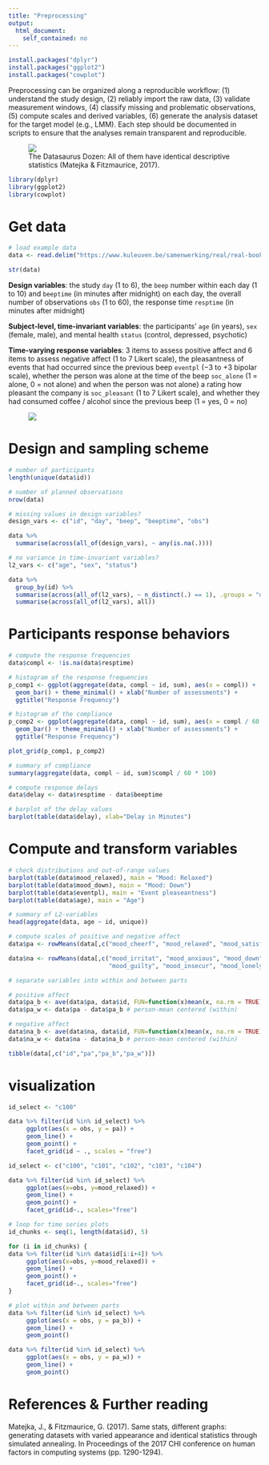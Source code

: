 ```yaml
---
title: "Preprocessing"
output:
  html_document:
    self_contained: no
---
```


```r
install.packages("dplyr")
install.packages("ggplot2")
install.packages("cowplot")
```

Preprocessing can be organized along a reproducible workflow: (1) understand the study design, (2) reliably import the raw data, (3) validate measurement windows, (4) classify missing and problematic observations, (5) compute scales and derived variables, (6) generate the analysis dataset for the target model (e.g., LMM). Each step should be documented in scripts to ensure that the analyses remain transparent and reproducible. 

<figure>
    <img src="https://www.researchgate.net/profile/Sheen-Levine/publication/325941519/figure/fig2/AS:824194581422080@1573514709439/The-Datasaurus-Dozen-Matejka-Fitzmaurice-2017-an-extension-of-Anscombes-quartet.ppm">
    <figcaption>The Datasaurus Dozen: All of them have identical descriptive statistics (Matejka & Fitzmaurice, 2017).
  </figcaption>
</figure>

```r
library(dplyr)
library(ggplot2)
library(cowplot)
```

# Get data

```r
# load example data
data <- read.delim("https://www.kuleuven.be/samenwerking/real/real-book/viechtbauer2022_data_esmda_example")

str(data)
```

**Design variables**: the study `day` (1 to 6), the `beep` number within
each day (1 to 10) and `beeptime` (in minutes after midnight) on each day, the overall number of observations `obs` (1 to 60), the response time `resptime` (in minutes after midnight)

**Subject-level, time-invariant variables**: the participants' `age` (in years), `sex` (female, male), and mental
health `status` (control, depressed, psychotic)  

**Time-varying response variables**: 3 items to assess positive affect and 6 items to assess negative affect (1 to 7 Likert scale), the pleasantness of events that had occurred since the previous beep `eventpl` (−3 to +3 bipolar scale), whether the person was alone at the time of the beep `soc_alone` (1 = alone, 0 = not alone) and when the person was not alone) a rating how pleasant the company is `soc_pleasant` (1 to 7 Likert scale), and whether they had consumed coffee / alcohol since the previous beep (1 = yes, 0 = no)

<figure>
    <img src="https://carpentry.library.ucsb.edu/2023-01-23-ucsb-r/fig/14-tidyr-fig3.png">
</figure>

# Design and sampling scheme

```r
# number of participants
length(unique(data$id))

# number of planned observations 
nrow(data)
```

```r
# missing values in design variables?
design_vars <- c("id", "day", "beep", "beeptime", "obs")

data %>%
  summarise(across(all_of(design_vars), ~ any(is.na(.))))
```

```r
# no variance in time-invariant variables?
l2_vars <- c("age", "sex", "status")

data %>%
  group_by(id) %>%
  summarise(across(all_of(l2_vars), ~ n_distinct(.) == 1), .groups = "drop") %>%
  summarise(across(all_of(l2_vars), all))
```

# Participants response behaviors

```r
# compute the response frequencies
data$compl <- !is.na(data$resptime)

# histogram of the response frequencies
p_comp1 <- ggplot(aggregate(data, compl ~ id, sum), aes(x = compl)) +
  geom_bar() + theme_minimal() + xlab("Number of assessments") +
  ggtitle("Response Frequency")

# histogram of the compliance
p_comp2 <- ggplot(aggregate(data, compl ~ id, sum), aes(x = compl / 60 * 100)) +
  geom_bar() + theme_minimal() + xlab("Number of assessments") +
  ggtitle("Response Frequency")

plot_grid(p_comp1, p_comp2)

# summary of compliance
summary(aggregate(data, compl ~ id, sum)$compl / 60 * 100)
```

```r
# compute response delays
data$delay <- data$resptime - data$beeptime

# barplot of the delay values
barplot(table(data$delay), xlab="Delay in Minutes")
```

# Compute and transform variables

```r
# check distributions and out-of-range values
barplot(table(data$mood_relaxed), main = "Mood: Relaxed")
barplot(table(data$mood_down), main = "Mood: Down")
barplot(table(data$eventpl), main = "Event pleaseantness")
barplot(table(data$age), main = "Age")
```

```r
# summary of L2-variables
head(aggregate(data, age ~ id, unique))
```

```r
# compute scales of positive and negative affect
data$pa <- rowMeans(data[,c("mood_cheerf", "mood_relaxed", "mood_satisfi")])

data$na <- rowMeans(data[,c("mood_irritat", "mood_anxious", "mood_down", 
                            "mood_guilty", "mood_insecur", "mood_lonely")])
```

```r
# separate variables into within and between parts

# positive affect
data$pa_b <- ave(data$pa, data$id, FUN=function(x)mean(x, na.rm = TRUE)) # person-mean (between)
data$pa_w <- data$pa - data$pa_b # person-mean centered (within)

# negative affect
data$na_b <- ave(data$na, data$id, FUN=function(x)mean(x, na.rm = TRUE)) # person-mean (between)
data$na_w <- data$na - data$na_b # person-mean centered (within)

tibble(data[,c("id","pa","pa_b","pa_w")])
```

# visualization

```r
id_select <- "c100"

data %>% filter(id %in% id_select) %>%
     ggplot(aes(x = obs, y = pa)) +
     geom_line() +
     geom_point() +
     facet_grid(id ~ ., scales = "free") 
```

```r
id_select <- c("c100", "c101", "c102", "c103", "c104")

data %>% filter(id %in% id_select) %>%
     ggplot(aes(x=obs, y=mood_relaxed)) +
     geom_line() +
     geom_point() +
     facet_grid(id~., scales="free") 
```

```r
# loop for time series plots
id_chunks <- seq(1, length(data$id), 5)

for (i in id_chunks) {
data %>% filter(id %in% data$id[i:i+4]) %>%
     ggplot(aes(x=obs, y=mood_relaxed)) +
     geom_line() +
     geom_point() +
     facet_grid(id~., scales="free")
}
```

```r
# plot within and between parts
data %>% filter(id %in% id_select) %>%
     ggplot(aes(x = obs, y = pa_b)) +
     geom_line() +
     geom_point() 

data %>% filter(id %in% id_select) %>%
     ggplot(aes(x = obs, y = pa_w)) +
     geom_line() +
     geom_point() 
```

# References & Further reading

Matejka, J., & Fitzmaurice, G. (2017). Same stats, different graphs: generating datasets with varied appearance and identical statistics through simulated annealing. In Proceedings of the 2017 CHI conference on human factors in computing systems (pp. 1290-1294).
